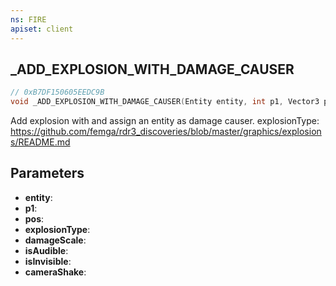 ```yaml
---
ns: FIRE
apiset: client
---
```

## _ADD_EXPLOSION_WITH_DAMAGE_CAUSER

```c
// 0xB7DF150605EEDC9B
void _ADD_EXPLOSION_WITH_DAMAGE_CAUSER(Entity entity, int p1, Vector3 pos, int explosionType, float damageScale, BOOL isAudible, BOOL isInvisible, float cameraShake);
```

Add explosion with and assign an entity as damage causer.
explosionType: https://github.com/femga/rdr3_discoveries/blob/master/graphics/explosions/README.md

## Parameters
* **entity**:
* **p1**:
* **pos**:
* **explosionType**:
* **damageScale**:
* **isAudible**:
* **isInvisible**:
* **cameraShake**: